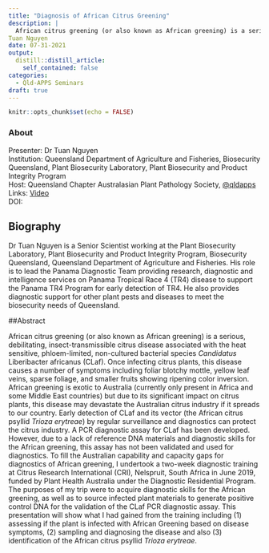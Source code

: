```yaml
---
title: "Diagnosis of African Citrus Greening"
description: |
  African citrus greening (or also known as African greening) is a serious, debilitating, insect-transmissible citrus disease associated with the heat sensitive, phloem-limited, non-cultured bacterial species _Candidatus_ Liberibacter africanus (CLaf). To fill the Australian capability and capacity gaps for diagnostics of African greening, I undertook a two-week diagnostic training at Citrus Research International (CRI), Nelspruit, South Africa in June 2019. This presentation will show what I had gained from the training.
Tuan Nguyen
date: 07-31-2021
output:
  distill::distill_article:
    self_contained: false
categories:
  - Qld-APPS Seminars
draft: true
---
```



```r
knitr::opts_chunk$set(echo = FALSE)
```

### About

Presenter: Dr Tuan Nguyen \
Institution: Queensland Department of Agriculture and Fisheries, Biosecurity Queensland, Plant Biosecurity Laboratory, Plant Biosecurity and Product Integrity Program \
Host: Queensland Chapter Australasian Plant Pathology Society, [\@qldapps](https://twitter.com/qldapps) \
Links: [Video]() \
DOI: []()

## Biography

Dr Tuan Nguyen is a Senior Scientist working at the Plant Biosecurity Laboratory, Plant Biosecurity and Product Integrity Program, Biosecurity Queensland, Queensland Department of Agriculture and Fisheries.
His role is to lead the Panama Diagnostic Team providing research, diagnostic and intelligence services on Panama Tropical Race 4 (TR4) disease to support the Panama TR4 Program for early detection of TR4.
He also provides diagnostic support for other plant pests and diseases to meet the biosecurity needs of Queensland.

##Abstract

African citrus greening (or also known as African greening) is a serious, debilitating, insect-transmissible citrus disease associated with the heat sensitive, phloem-limited, non-cultured bacterial species _Candidatus_ Liberibacter africanus (CLaf).
Once infecting citrus plants, this disease causes a number of symptoms including foliar blotchy mottle, yellow leaf veins, sparse foliage, and smaller fruits showing ripening color inversion.
African greening is exotic to Australia (currently only present in Africa and some Middle East countries) but due to its significant impact on citrus plants, this disease may devastate the Australian citrus industry if it spreads to our country.
Early detection of CLaf and its vector (the African citrus psyllid _Trioza erytreae_) by regular surveillance and diagnostics can protect the citrus industry.
A PCR diagnostic assay for CLaf has been developed.
However, due to a lack of reference DNA materials and diagnostic skills for the African greening, this assay has not been validated and used for diagnostics.
To fill the Australian capability and capacity gaps for diagnostics of African greening, I undertook a two-week diagnostic training at Citrus Research International (CRI), Nelspruit, South Africa in June 2019, funded by Plant Health Australia under the Diagnostic Residential Program.
The purposes of my trip were to acquire diagnostic skills for the African greening, as well as to source infected plant materials to generate positive control DNA for the validation of the CLaf PCR diagnostic assay.
This presentation will show what I had gained from the training including (1) assessing if the plant is infected with African Greening based on disease symptoms, (2) sampling and diagnosing the disease and also (3) identification of the African citrus psyllid _Trioza erytreae_.
